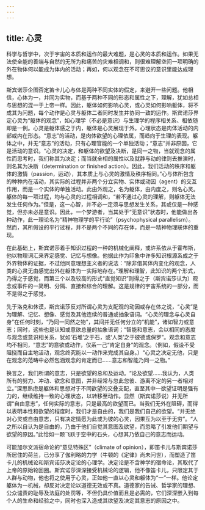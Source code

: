 ```yaml
---
---
---
```

title: 心灵
---




科学与哲学中，次于宇宙的本质和运作的最大难题，是心灵的本质和运作。如果无法使全能的善端与自然的无所为和痛苦的灾难相调和，则很难理解空间一项明确的外在物体何以能成为体内的活动；再如，何以观念在不可思议的意识里能达成理想。

斯宾诺莎企图否定笛卡儿心与体是两种不同实体的假定，来避开一些问题。他相信，心体为一，并同为实物，而基于两种不同的形态和属性之下，理解，犹如总相与思想的混一于上帝一样。因此，躯体如何影响心灵，或心灵如何影响躯体，将不成其为问题，每个动作是心灵与躯体二者同时发生并协同一致的运作。斯宾诺莎界定心灵为“躯体的观念”，如心理学（不必是意识）与生理学的程序相关系、相依随即是一例。心灵是躯体感之于内，躯体是心灵展现于外。心理状态是肉体活动的内部或内在形态。“意志”的活动，是肉体欲望的心理依属，而趋向于生理的表现。躯体之中，并无“意志”的活动，只有心理官能的一个单独活动；“意志”并非原因，它是活动的意识。“心灵的决定，和躯体的欲望及决断，是同一之物，当就观念的属性而思考时，我们称其为决定；而当就全相的属性以及就静与动的律则去推演时，则名其为决断（determination or finished action）。因此，我们活动的秩序和躯体的激情（passion，运动），其本质上与心灵的激情及秩序相同。”心与体所包含的种种内在活动，其实际的过程并非两个分立实物、实体或动因（agent）的交互作用，而是一个实体的单独活动。此由外观之，名为躯体，由内度之，则名心灵。躯体的每一项过程，均与心灵的过程相调和，“若不通过心灵的理解，则躯体无法发生任何作为。”但是，这一心智，并不必一定须与思想发生关系，其或仅是一种感觉，但亦未必是意识。因此，一个梦游者，当其处于“无意识”状态时，他能做出各种动作，此一理论名为“精神物理学的平行论”（psychophysical parallelism）。然而，其所假设的平行过程，并不是两个不同的存在体，而是一精神物理联体的重现。

在此基础上，斯宾诺莎着手知识过程的一种的机械化阐释，或许系依从于霍布斯，他以物理词汇来界定感觉、记忆与想像。他据此作为印象中许多知识根源系成之于外界物体的证据，不过他同意理想主义者的说法：“除非借其体内变化的观念，人类的心灵无由感觉出外在躯体为一实际地存在。”理解和理智，此知识的两个形式，乃得之于感觉，而第三个以及较高的形式“直觉知识”则得之于（斯宾诺莎认为）观念或事件的一简明、分隔、直接和综合的理解。这是规律的宇宙系统的一部分，而不是得之于感觉。

先于洛克和休谟，斯宾诺莎反对所谓心灵为支配观的动因或存在体之说，“心灵”是为理解、记忆、想像、感觉及其他连续的普通或抽象语词。“心灵的理念与心灵自身”在任何时刻，“乃同一同然之物”，其间并无任何分立的“机能”，诸如智力或意志；同时，这些也是认知或意欲总量的抽象语词；“智能和意志，会以相同的态度与观念或意识相关系，犹如‘石堆’之于石，或‘人类’之于彼德或保罗”。观念和意志均不相同，“意志”的意欲或动作，仅系一己“肯定自身”的观念。（例如，假设不受阻挠而自主地活动，观念终究能以一动作来完成其自身。）“心灵之决定无他，只是在观念的范畴中必然包涵观念的肯定而已……意志和智能乃同一之物。”

换言之，我们所谓的意志，只是欲望的总和及运动。“论及欲望……我认为，人类所有的努力、冲动、欲念和意图，并非经常与忽此忽彼、游离不定的另一者相对立。”深思熟虑是躯体和思想对于不同欲望的交叠支配，直至其中一欲望证明是强有力的，继续维持一致的心理状态，以转移至动作。显然（斯宾诺莎说）并无所谓“自由意志”，任何实际的意志，只是最高的欲望而已。当我们无外在阻碍，而得以表明本性和欲望的程度时，我们才是自由的，我们是我们自己的欲望。“并无绝对心灵或自由意志，只有决定情愿为此或为彼的心灵，因果互为以至于无穷”。“人之所以自认为是自由的，乃由于他们自觉其意图及欲望，而忽略了引发他们期望与欲望的原因。”此恰如一颗飞跃于空中的石头，心想其乃依自己的意志而运动。

可能加尔文派宿命论的“意见特殊区”（climate of opinion），即笛卡儿与斯宾诺莎所居住的荷兰，已分享了伽利略的力学（牛顿的《定律》尚未问世），而塑造了笛卡儿的机械论和斯宾诺莎决定论的心理学。决定论是不含神学的宿命论，其取代了上帝的原始轮回圈。斯宾诺莎深深接受机械论的逻辑，他不像笛卡儿，只限定其于人群与动物，他也将之使用于心灵，正如他一直以心灵和躯体为“一”一样。他论定躯体为一机械，却反对决定论以道德无效或不真。道德家的告诫、哲学家的理想、公众谴责的耻辱及法庭的处罚等，不但仍具价值而且是必需的，它们深深嵌入到每个人的生命和经验之中，同时也深入造成其欲望及决定其意志的原因之中。